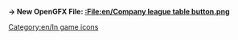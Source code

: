 '''→ New OpenGFX File: [[:File:en/Company league table button.png]]'''
[[Category:en/In game icons]]